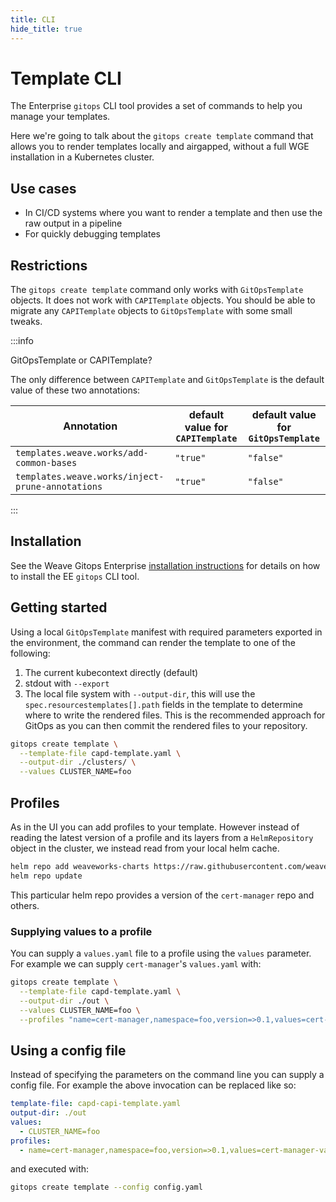 ```yaml
---
title: CLI
hide_title: true
---
```



# Template CLI <TierLabel tiers="Enterprise" />

The Enterprise `gitops` CLI tool provides a set of commands to help you manage your templates.

Here we're going to talk about the `gitops create template` command that allows
you to render templates locally and airgapped, without a full WGE installation
in a Kubernetes cluster.

## Use cases

- In CI/CD systems where you want to render a template and then use the raw output in a pipeline
- For quickly debugging templates

## Restrictions

The `gitops create template` command only works with `GitOpsTemplate` objects.
It does not work with `CAPITemplate` objects. You should be able to migrate any
`CAPITemplate` objects to `GitOpsTemplate` with some small tweaks.

:::info

GitOpsTemplate or CAPITemplate?

The only difference between `CAPITemplate` and `GitOpsTemplate` is the default
value of these two annotations:

| Annotation | default value for `CAPITemplate` | default value for `GitOpsTemplate` |
| ----------- | ---------------- | ------------------ |
| `templates.weave.works/add-common-bases`  | `"true"` | `"false"` |
| `templates.weave.works/inject-prune-annotations` | `"true"` | `"false"` |

:::


## Installation

See the Weave Gitops Enterprise [installation instructions](../enterprise/getting-started/install-enterprise.mdx#7-install-the-cli) for details on how to install the EE `gitops` CLI tool.

## Getting started

Using a local `GitOpsTemplate` manifest with required parameters exported in the
environment, the command can render the template to one of the following:
1. The current kubecontext directly (default)
1. stdout with `--export`
1. The local file system with `--output-dir`, this will use the
	`spec.resourcestemplates[].path` fields in the template to determine where to
	write the rendered files.
	This is the recommended approach for GitOps as you can then commit the
	rendered files to your repository.

```bash
gitops create template \
  --template-file capd-template.yaml \
  --output-dir ./clusters/ \
  --values CLUSTER_NAME=foo
```

## Profiles

As in the UI you can add profiles to your template. However instead of reading
the latest version of a profile and its layers from a `HelmRepository` object
in the cluster, we instead read from your local helm cache.

```bash
helm repo add weaveworks-charts https://raw.githubusercontent.com/weaveworks/weave-gitops-profile-examples/gh-pages
helm repo update
```

This particular helm repo provides a version of the `cert-manager` repo and others.

### Supplying values to a profile

You can supply a `values.yaml` file to a profile using the `values` parameter.
For example we can supply `cert-manager`'s `values.yaml` with:

```bash
gitops create template \
  --template-file capd-template.yaml \
  --output-dir ./out \
  --values CLUSTER_NAME=foo \
  --profiles "name=cert-manager,namespace=foo,version=>0.1,values=cert-manager-values.yaml"
```

## Using a config file

Instead of specifying the parameters on the command line you can supply a
config file. For example the above invocation can be replaced like so:

```yaml title=config.yaml
template-file: capd-capi-template.yaml
output-dir: ./out
values:
  - CLUSTER_NAME=foo
profiles:
  - name=cert-manager,namespace=foo,version=>0.1,values=cert-manager-values.yaml
```

and executed with:

```bash
gitops create template --config config.yaml
```
